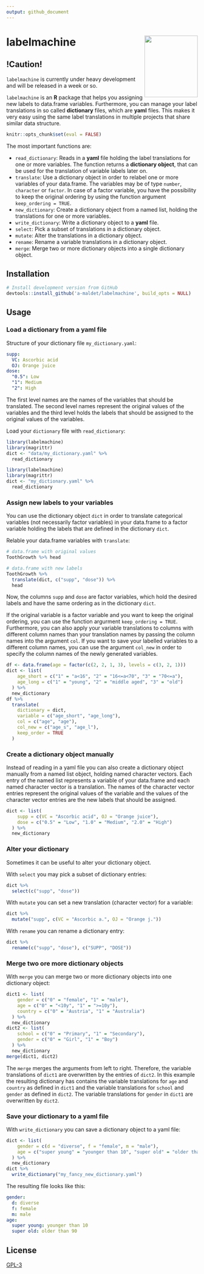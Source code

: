 ```yaml
---
output: github_document
---
```


# labelmachine <img src="man/figures/logo.png" align="right" alt="" width=140 height=162 />

## !Caution!

`labelmachine` is currently under heavy development and will be released
in a week or so.

`labelmachine` is an **R** package that helps you assigning new labels to 
data.frame variables. Furthermore, you can manage your label translations
in so called **dictionary** files, which are **yaml** files.
This makes it very easy using the same label translations in multiple
projects that share similar data structure.
```r
knitr::opts_chunk$set(eval = FALSE)
```


The most important functions are:

- `read_dictionary`: Reads in a **yaml** file holding the label translations
  for one or more variables. The function returns a **dictionary object**, that can be
  used for the translation of variable labels later on. 
- `translate`: Use a dictionary object in order to relabel one or more
  variables of your data.frame. The variables may be of type `number`,
  `character` or `factor`. In case of a factor variable, you have the possibility
  to keep the original ordering by using the 
  function argument `keep_ordering = TRUE`.
- `new_dictionary`: Create a dictionary object from a named list, holding the 
  translations for one or more variables.
- `write_dictionary`: Write a dictionary object to a **yaml** file.
- `select`: Pick a subset of translations in a dictionary object.
- `mutate`: Alter the translations in a dictionary
  object.
- `rename`: Rename a variable translations in a dictionary object.
- `merge`: Merge two or more dictionary objects into a single dictionary 
  object.

## Installation

```r
# Install development version from GitHub
devtools::install_github('a-maldet/labelmachine', build_opts = NULL)
```

## Usage

### Load a dictionary from a yaml file

Structure of your dictionary file `my_dictionary.yaml`:
```yaml
supp:
  VC: Ascorbic acid
  OJ: Orange juice
dose:
  "0.5": Low
  "1": Medium
  "2": High
```
The first level names are the names of the variables that should be translated.
The second level names represent
the original values of the variables and the third level holds the labels
that should be assigned to the original values of the variables.

Load your `dictionary` file with `read_dictionary`:
```r
library(labelmachine)
library(magrittr)
dict <- "data/my_dictionary.yaml" %>%
  read_dictionary
```
```r
library(labelmachine)
library(magrittr)
dict <- "my_dictionary.yaml" %>%
  read_dictionary
```

### Assign new labels to your variables

You can use the dictionary object `dict` in order 
to translate categorical variables
(not necessarily factor variables) in your data.frame
to a factor variable holding the labels
that are defined in the dictionary `dict`.

Relable your data.frame variables with `translate`:
```r
# data.frame with original values 
ToothGrowth %>% head

# data.frame with new labels
ToothGrowth %>%
  translate(dict, c("supp", "dose")) %>%
  head
```

Now, the columns `supp` and `dose` are factor variables, which hold the
desired labels and have the same ordering as in the dictionary `dict`.

If the original variable is a factor variable and you want to keep
the original ordering, you can use the function argurment
`keep_ordering = TRUE`.
Furthermore, you can also apply your variable translations to columns with
different column names than your translation names by passing the column names
into the argument `col`.
If you want to save your labelled variables to a different column names, you can
use the argument `col_new` in order to specify the column names of the newly
generated variables.

```r
df <- data.frame(age = factor(c(2, 2, 1, 3), levels = c(3, 2, 1)))
dict <- list(
    age_short = c("1" = "a<16", "2" = "16<=a<70", "3" = "70<=a"),
    age_long = c("1" = "young", "2" = "middle aged", "3" = "old")
  ) %>%
  new_dictionary
df %>%
  translate(
    dictionary = dict, 
    variable = c("age_short", "age_long"), 
    col = c("age", "age"), 
    col_new = c("age_s", "age_l"),
    keep_order = TRUE
  )
```

### Create a dictionary object manually

Instead of reading in a yaml file you can also create a dictionary object manually
from a named list object, holding named character vectors.
Each entry of the named list represents a variable of your data.frame and
each named character vector is a translation. 
The names of the character vector entries represent the original values of
the variable and
the values of the character vector entries are the new labels that should be
assigned.

```r
dict <- list(
    supp = c(VC = "Ascorbic acid", OJ = "Orange juice"),
    dose = c("0.5" = "Low", "1.0" = "Medium", "2.0" = "High")
  ) %>%
  new_dictionary
```

### Alter your dictionary

Sometimes it can be useful to alter your dictionary object.

With `select` you may
pick a subset of dictionary entries:
```r
dict %>%
  select(c("supp", "dose"))
```

With `mutate` you can set a new translation (character vector)
for a variable:
```r
dict %>%
  mutate("supp", c(VC = "Ascorbic a.", OJ = "Orange j."))
```

With `rename` you can rename a dictionary entry:
```r
dict %>%
  rename(c("supp", "dose"), c("SUPP", "DOSE"))
```

### Merge two ore more dictionary objects 

With `merge` you can merge two or more dictionary objects into one dictionary
object:

```r
dict1 <- list(
    gender = c("0" = "female", "1" = "male"),
    age = c("0" = "<10y", "1" = ">=10y"),
    country = c("0" = "Austria", "1" = "Australia")
  ) %>%
  new_dictionary
dict2 <- list(
    school = c("0" = "Primary", "1" = "Secondary"),
    gender = c("0" = "Girl", "1" = "Boy")
  ) %>%
  new_dictionary
merge(dict1, dict2)
```

The `merge` merges the arguments from left to right. Therefore, the 
variable translations of `dict1` are overwritten by the entries of `dict2`.
In this example the resulting dictionary has contains the variable
translations for `age` and `country` as defined in `dict1`
and the variable translations for `school` and `gender` as defined in `dict2`.
The variable translations for `gender` in `dict1` are overwritten by `dict2`.

### Save your dictionary to a yaml file

With `write_dictionary` you can save a dictionary object to a yaml file:

```r
dict <- list(
    gender = c(d = "diverse", f = "female", m = "male"),
    age = c("super young" = "younger than 10", "super old" = "older than 90")
  ) %>%
  new_dictionary
dict %>%
  write_dictionary("my_fancy_new_dictionary.yaml")
```

The resulting file looks like this:
```yaml
gender:
  d: diverse
  f: female
  m: male
age:
  super young: younger than 10
  super old: older than 90
```

## License

[GPL-3]
  
[GPL-3]: https://R-package.github.io/styledTables/LICENSE
[dplyr]: https://cran.r-project.org/web/packages/dplyr/vignettes/dplyr.html
